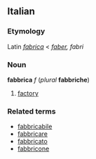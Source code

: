 ==Italian==
===Etymology===
Latin ''[[fabrica]]'' < ''[[faber]], fabri''
===Noun===
'''fabbrica''' ''f'' (''plural'' '''fabbriche''')

#[[factory]]

===Related terms===
*[[fabbricabile]]
*[[fabbricare]]
*[[fabbricato]]
*[[fabbricone]]